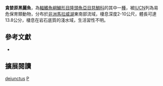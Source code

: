{{Speciesbox
| name = 貪婪原黑麗魚
| status = VU
| status_system= IUCN3.1
| image = 
| image_width = 260px
| image_caption = 
| genus = Protomelas
| species = dejunctus
| authority = [[Stauffer|Stauffer]], 1993
| synonyms = 
}}
'''貪婪原黑麗魚'''，為[[輻鰭魚綱|輻鰭魚綱]][[鱸形目|鱸形目]][[隆頭魚亞目|隆頭魚亞目]][[慈鯛科|慈鯛科]]的其中一[[種|種]]，被[[IUCN|IUCN]]列為易危保育類動物，分布於[[非洲|非洲]][[馬拉威湖|馬拉威湖]]東南部流域，棲息深度2-10公尺，體長可達13.8公分，棲息在岩石底質的淺水域，生活習性不明。

== 參考文獻 ==
*{{FishBase_species|genus=Protomelas|species=dejunctus |year=2013|month=4}}

== 擴展閱讀 ==
{{refbegin}}
{{wikispecies-inline|Protomelas dejunctus |貪婪原黑麗魚}}
{{refend}}
{{Taxonbar|from=Q3317112}}

[[Category:原黑麗魚屬|dejunctus]]
[[Category:1993年描述的魚類|P]]

{{鱸形目小作品}}
